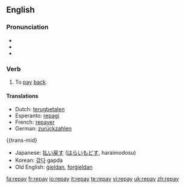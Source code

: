 ==English==

=== Pronunciation ===
*{{IPA|/ɻi'peɪ/}}
*{{audio|en-us-repay.ogg|Audio (US)}}
*{{rhymes|eɪ}}

=== Verb ===
{{en-verb|repays|repaying|repaid|repaid}}

# To [[pay]] [[back]].

==== Translations ====
{{trans-top|to pay back}}
*Dutch: [[terugbetalen]]
*Esperanto: [[repagi]]
*French: [[repayer]]
*German: [[zurückzahlen]]
{{trans-mid}
*Japanese: [[払い戻す]] ([[はらいもどす]], haraimodosu)
*Korean: [[갚다]] gapda
*Old English: [[gieldan|ġieldan]], [[forgieldan|forġieldan]]
{{trans-bottom}}

[[fa:repay]]
[[fr:repay]]
[[io:repay]]
[[it:repay]]
[[te:repay]]
[[vi:repay]]
[[uk:repay]]
[[zh:repay]]